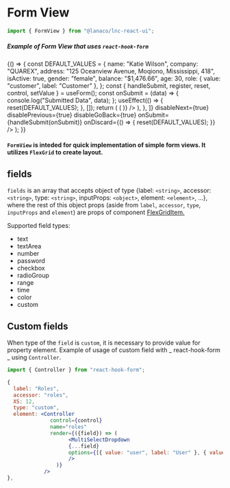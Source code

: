 
<Meta title="Data Display/Form View" component={FormView} />

# Form View

```jsx
import { FormView } from "@lanaco/lnc-react-ui";
```

##### Example of Form View that uses `react-hook-form`

<Canvas>
  <Story name="Default" args={{}}>
    {() => {
      const DEFAULT_VALUES = {
        name: "Katie Wilson",
        company: "QUAREX",
        address: "125 Oceanview Avenue, Moqiono, Mississippi, 418",
        isActive: true,
        gender: "female",
        balance: "$1,476.66",
        age: 30,
        role: { value: "customer", label: "Customer" },
      };
      const { handleSubmit, register, reset, control, setValue } = useForm();
      const onSubmit = (data) => {
        console.log("Submitted Data", data);
      };
      useEffect(() => {
        reset(DEFAULT_VALUES);
      }, []);
      return (
        <FormView
          fields={[
            {
              label: "Name",
              accessor: "name",
              XS: 12,
              S: 6,
              type: "text",
              inputProps: { ...register("name") },
            },
            {
              label: "Company",
              accessor: "company",
              XS: 12,
              S: 6,
              type: "text",
              inputProps: {
                defaultValue: "Lanaco",
                disabled: true,
                ...register("company"),
              },
            },
            {
              label: "Address",
              accessor: "address",
              XS: 12,
              M: 6,
              type: "text",
              inputProps: { ...register("address") },
            },
            {
              label: "Balance",
              accessor: "balance",
              XS: 12,
              S: 6,
              type: "text",
              inputProps: { ...register("balance") },
            },
            {
              label: "Is Active",
              accessor: "isActive",
              XS: 12,
              M: 6,
              type: "checkbox",
              inputProps: {
                ...register("isActive"),
              },
            },
            {
              label: "Gender",
              accessor: "gender",
              XS: 12,
              S: 6,
              type: "radioGroup",
              inputProps: {
                radioProps: { ...register("gender") },
                items: [
                  { value: "male", label: "male" },
                  { value: "female", label: "female" },
                ],
              },
            },
            {
              label: "Age",
              accessor: "age",
              XS: 12,
              S: 6,
              type: "number",
              inputProps: { ...register("age") },
            },
            {
              label: "Role",
              accessor: "role",
              XS: 12,
              S: 6,
              type: "custom",
              element: (
                <Controller
                  control={control}
                  name="role"
                  render={({ field }) => (
                    <Dropdown
                      {...field}
                      options={[
                        { value: "user", label: "User" },
                        { value: "customer", label: "Customer" },
                        { value: "admin", label: "Admin" },
                      ]}
                    />
                  )}
                />
              ),
            },
          ]}
          disableNext={true}
          disablePrevious={true}
          disableGoBack={true}
          onSubmit={handleSubmit(onSubmit)}
          onDiscard={() => {
            reset(DEFAULT_VALUES);
          }}
        />
      );
    }}
  </Story>
</Canvas>

<ArgsTable story="Default" />

#### `FormView` is inteded for quick implementation of simple form views. It utilizes `FlexGrid` to create layout.

## fields

`fields` is an array that accepts object of type {label: `<string>`, accessor: `<string>`, type: `<string>`, inputProps: `<object>`, element: `<element>`, ...}, where the rest of this object props (aside from `label`, `accessor`, `type`, `inputProps` and `element`) are props of component <u>[FlexGridItem](?path=/docs/layout-flex-grid--default-story).</u>

Supported field types:

- text
- textArea
- number
- password
- checkbox
- radioGroup
- range
- time
- color
- custom

## Custom fields

When type of the `field` is `custom`, it is necessary to provide value for property element.
Example of usage of custom field with _ react-hook-form _ using `Controller`.

```jsx
import { Controller } from "react-hook-form";
```

```jsx
{
  label: "Roles",
  accessor: "roles",
  XS: 12,
  type: "custom",
  element: <Controller
              control={control}
              name="roles"
              render={({field}) => (
                    <MultiSelectDropdown
                    {...field}
                    options={[{ value: "user", label: "User" }, { value: "customer", label: "Customer" }, { value: "admin", label: "Admin" }]}
                    />
                )}
            />
},
```
